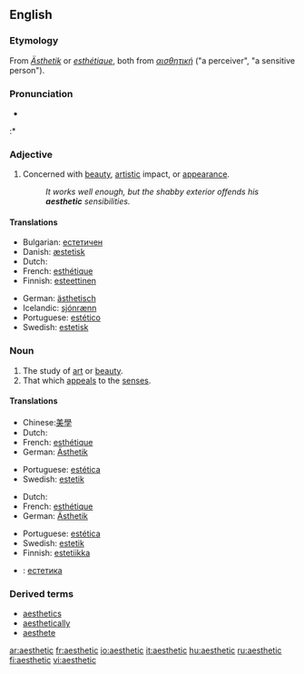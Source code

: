 ==English==

===Etymology===
From {{G.}} ''[[Ästhetik]]'' or {{F.}} ''[[esthétique]]'', both from {{Gr.}} ''[[αισθητική]]'' ("a perceiver", "a sensitive person").

===Pronunciation===
* {{audio|en-us-aesthetic.ogg|Audio (US)}}
:* {{rhymes|ɛtɪk}}

===Adjective===
{{en-adj}}

# Concerned with [[beauty]], [[artistic]] impact, or [[appearance]].
#: ''It works well enough, but the shabby exterior offends his '''aesthetic''' sensibilities.''

====Translations====
{{trans-top|Concerned with beauty}}
*Bulgarian: [[естетичен]]
*Danish: [[æstetisk]]
*Dutch: {{t|nl|esthetisch}}
*French: [[esthétique]]
*Finnish: [[esteettinen]]
{{trans-mid}}
*German: [[ästhetisch]]
*Icelandic: [[sjónrænn]] {{m}} 
*Portuguese: [[estético]]
*Swedish: [[estetisk]]
{{trans-bottom}}

===Noun===
{{en-noun}}

# The study of [[art]] or [[beauty]].
# That which [[appeal]]s to the [[sense]]s.

====Translations====
{{trans-top|The study of art or beauty}}
*Chinese:[[美學]]
*Dutch: {{t-|nl|esthetica|f}}
*French: [[esthétique]] {{f}}
*German: [[Ästhetik]] {{f}}
{{trans-mid}}
*Portuguese: [[estética]] {{f}}
*Swedish: [[estetik]]
{{trans-bottom}}

{{trans-top|That which appeals to the senses}}
*Dutch: {{t|nl|esthetische|n}}
*French: [[esthétique]] {{f}}
*German: [[Ästhetik]] {{f}}
{{trans-mid}}
*Portuguese: [[estética]] {{f}}
*Swedish: [[estetik]]
*Finnish: [[estetiikka]]
{{trans-bottom}}

{{trans-top|Translations to be checked}}
{{checktrans}}
*{{ttbc|Bulgarian}}: [[естетика]] {{f}}
{{trans-bottom}}

===Derived terms===
*[[aesthetics]]
*[[aesthetically]]
*[[aesthete]]

[[ar:aesthetic]]
[[fr:aesthetic]]
[[io:aesthetic]]
[[it:aesthetic]]
[[hu:aesthetic]]
[[ru:aesthetic]]
[[fi:aesthetic]]
[[vi:aesthetic]]